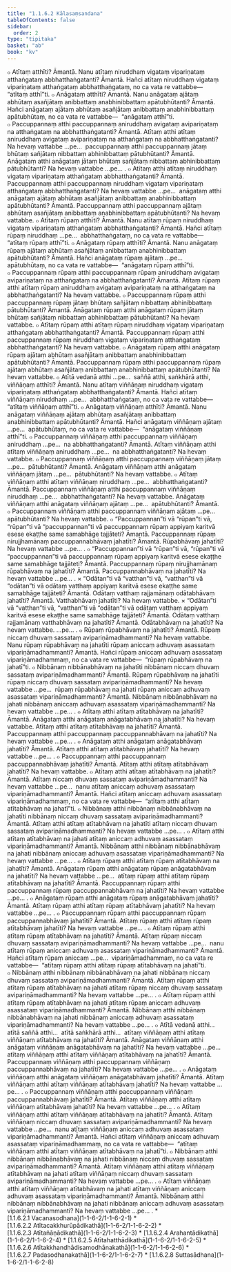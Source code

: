 ```yaml
---
title: "1.1.6.2 Kālasaṃsandana"
tableOfContents: false
sidebar:
  order: 2
type: "tipitaka"
basket: "ab"
book: "kv"
---
```



<DynamicBreadcrumb />

<Division number="283" book="kv" bookNo="32" page="96">

<Paragraph number="624" book="kv">
๐ Atītaṃ atthīti? Āmantā. Nanu atītaṃ niruddhaṃ vigataṃ vipariṇataṃ atthaṅgataṃ abbhatthaṅgatanti? Āmantā. Hañci atītaṃ niruddhaṃ vigataṃ vipariṇataṃ atthaṅgataṃ abbhatthaṅgataṃ, no ca vata re vattabbe—  “atītaṃ atthī”ti.




</Paragraph>

<Paragraph number="625" book="kv">
๐ Anāgataṃ atthīti? Āmantā. Nanu anāgataṃ ajātaṃ abhūtaṃ asañjātaṃ anibbattaṃ anabhinibbattaṃ apātubhūtanti? Āmantā. Hañci anāgataṃ ajātaṃ abhūtaṃ asañjātaṃ anibbattaṃ anabhinibbattaṃ apātubhūtaṃ, no ca vata re vattabbe—  “anāgataṃ atthī”ti.




</Paragraph>

<Paragraph number="626" book="kv">
๐ Paccuppannaṃ atthi paccuppannaṃ aniruddhaṃ avigataṃ avipariṇataṃ na atthaṅgataṃ na abbhatthaṅgatanti? Āmantā. Atītaṃ atthi atītaṃ aniruddhaṃ avigataṃ avipariṇataṃ na atthaṅgataṃ na abbhatthaṅgatanti? Na hevaṃ vattabbe …pe…  paccuppannaṃ atthi paccuppannaṃ jātaṃ bhūtaṃ sañjātaṃ nibbattaṃ abhinibbattaṃ pātubhūtanti? Āmantā. Anāgataṃ atthi anāgataṃ jātaṃ bhūtaṃ sañjātaṃ nibbattaṃ abhinibbattaṃ pātubhūtanti? Na hevaṃ vattabbe …pe… .




</Paragraph>

<Paragraph number="627" book="kv">
๐ Atītaṃ atthi atītaṃ niruddhaṃ vigataṃ vipariṇataṃ atthaṅgataṃ abbhatthaṅgatanti? Āmantā. Paccuppannaṃ atthi paccuppannaṃ niruddhaṃ vigataṃ vipariṇataṃ atthaṅgataṃ abbhatthaṅgatanti? Na hevaṃ vattabbe …pe…  anāgataṃ atthi anāgataṃ ajātaṃ abhūtaṃ asañjātaṃ anibbattaṃ anabhinibbattaṃ apātubhūtanti? Āmantā. Paccuppannaṃ atthi paccuppannaṃ ajātaṃ abhūtaṃ asañjātaṃ anibbattaṃ anabhinibbattaṃ apātubhūtanti? Na hevaṃ vattabbe.




</Paragraph>

</Division>
<Division number="284" book="kv" bookNo="32" page="97">

<Paragraph number="628" book="kv">
๐ Atītaṃ rūpaṃ atthīti? Āmantā. Nanu atītaṃ rūpaṃ niruddhaṃ vigataṃ vipariṇataṃ atthaṅgataṃ abbhatthaṅgatanti? Āmantā. Hañci atītaṃ rūpaṃ niruddhaṃ …pe…  abbhatthaṅgataṃ, no ca vata re vattabbe—  “atītaṃ rūpaṃ atthī”ti.




</Paragraph>

<Paragraph number="629" book="kv">
๐ Anāgataṃ rūpaṃ atthīti? Āmantā. Nanu anāgataṃ rūpaṃ ajātaṃ abhūtaṃ asañjātaṃ anibbattaṃ anabhinibbattaṃ apātubhūtanti? Āmantā. Hañci anāgataṃ rūpaṃ ajātaṃ …pe…  apātubhūtaṃ, no ca vata re vattabbe—  “anāgataṃ rūpaṃ atthī”ti.




</Paragraph>

<Paragraph number="630" book="kv">
๐ Paccuppannaṃ rūpaṃ atthi paccuppannaṃ rūpaṃ aniruddhaṃ avigataṃ avipariṇataṃ na atthaṅgataṃ na abbhatthaṅgatanti? Āmantā. Atītaṃ rūpaṃ atthi atītaṃ rūpaṃ aniruddhaṃ avigataṃ avipariṇataṃ na atthaṅgataṃ na abbhatthaṅgatanti? Na hevaṃ vattabbe.




</Paragraph>

<Paragraph number="631" book="kv">
๐ Paccuppannaṃ rūpaṃ atthi paccuppannaṃ rūpaṃ jātaṃ bhūtaṃ sañjātaṃ nibbattaṃ abhinibbattaṃ pātubhūtanti? Āmantā. Anāgataṃ rūpaṃ atthi anāgataṃ rūpaṃ jātaṃ bhūtaṃ sañjātaṃ nibbattaṃ abhinibbattaṃ pātubhūtanti? Na hevaṃ vattabbe.




</Paragraph>

<Paragraph number="632" book="kv">
๐ Atītaṃ rūpaṃ atthi atītaṃ rūpaṃ niruddhaṃ vigataṃ vipariṇataṃ atthaṅgataṃ abbhatthaṅgatanti? Āmantā. Paccuppannaṃ rūpaṃ atthi paccuppannaṃ rūpaṃ niruddhaṃ vigataṃ vipariṇataṃ atthaṅgataṃ abbhatthaṅgatanti? Na hevaṃ vattabbe.




</Paragraph>

<Paragraph number="633" book="kv">
๐ Anāgataṃ rūpaṃ atthi anāgataṃ rūpaṃ ajātaṃ abhūtaṃ asañjātaṃ anibbattaṃ anabhinibbattaṃ apātubhūtanti? Āmantā. Paccuppannaṃ rūpaṃ atthi paccuppannaṃ rūpaṃ ajātaṃ abhūtaṃ asañjātaṃ anibbattaṃ anabhinibbattaṃ apātubhūtanti? Na hevaṃ vattabbe.




</Paragraph>

<Paragraph number="634" book="kv">
๐ Atītā vedanā atthi …pe…  saññā atthi, saṅkhārā atthi, viññāṇaṃ atthīti? Āmantā. Nanu atītaṃ viññāṇaṃ niruddhaṃ vigataṃ vipariṇataṃ atthaṅgataṃ abbhatthaṅgatanti? Āmantā. Hañci atītaṃ viññāṇaṃ niruddhaṃ …pe…  abbhatthaṅgataṃ, no ca vata re vattabbe—  “atītaṃ viññāṇaṃ atthī”ti.




</Paragraph>

<Paragraph number="635" book="kv">
๐ Anāgataṃ viññāṇaṃ atthīti? Āmantā. Nanu anāgataṃ viññāṇaṃ ajātaṃ abhūtaṃ asañjātaṃ anibbattaṃ anabhinibbattaṃ apātubhūtanti? Āmantā. Hañci anāgataṃ viññāṇaṃ ajātaṃ …pe…  apātubhūtaṃ, no ca vata re vattabbe—  “anāgataṃ viññāṇaṃ atthī”ti.




</Paragraph>

<Paragraph number="636" book="kv">
๐ Paccuppannaṃ viññāṇaṃ atthi paccuppannaṃ viññāṇaṃ aniruddhaṃ …pe…  na abbhatthaṅgatanti? Āmantā. Atītaṃ viññāṇaṃ atthi atītaṃ viññāṇaṃ aniruddhaṃ …pe…  na abbhatthaṅgatanti? Na hevaṃ vattabbe.




</Paragraph>

<Paragraph number="637" book="kv">
๐ Paccuppannaṃ viññāṇaṃ atthi paccuppannaṃ viññāṇaṃ jātaṃ …pe…  pātubhūtanti? Āmantā. Anāgataṃ viññāṇaṃ atthi anāgataṃ viññāṇaṃ jātaṃ …pe…  pātubhūtanti? Na hevaṃ vattabbe.




</Paragraph>

<Paragraph number="638" book="kv">
๐ Atītaṃ viññāṇaṃ atthi atītaṃ viññāṇaṃ niruddhaṃ …pe…  abbhatthaṅgatanti? Āmantā. Paccuppannaṃ viññāṇaṃ atthi paccuppannaṃ viññāṇaṃ niruddhaṃ …pe…  abbhatthaṅgatanti? Na hevaṃ vattabbe. Anāgataṃ viññāṇaṃ atthi anāgataṃ viññāṇaṃ ajātaṃ …pe…  apātubhūtanti? Āmantā.




</Paragraph>

<Paragraph number="639" book="kv">
๐ Paccuppannaṃ viññāṇaṃ atthi paccuppannaṃ viññāṇaṃ ajātaṃ …pe…  apātubhūtanti? Na hevaṃ vattabbe.




</Paragraph>

</Division>
<Division number="285" book="kv" bookNo="32" page="98">

<Paragraph number="640" book="kv">
๐ “Paccuppannan”ti vā “rūpan”ti vā, “rūpan”ti vā “paccuppannan”ti vā paccuppannaṃ rūpaṃ appiyaṃ karitvā esese ekaṭṭhe same samabhāge tajjāteti? Āmantā. Paccuppannaṃ rūpaṃ nirujjhamānaṃ paccuppannabhāvaṃ jahatīti? Āmantā. Rūpabhāvaṃ jahatīti? Na hevaṃ vattabbe …pe… .




</Paragraph>

<Paragraph number="641" book="kv">
๐ “Paccuppannan”ti vā “rūpan”ti vā, “rūpan”ti vā “paccuppannan”ti vā paccuppannaṃ rūpaṃ appiyaṃ karitvā esese ekaṭṭhe same samabhāge tajjāteti? Āmantā. Paccuppannaṃ rūpaṃ nirujjhamānaṃ rūpabhāvaṃ na jahatīti? Āmantā. Paccuppannabhāvaṃ na jahatīti? Na hevaṃ vattabbe …pe… .




</Paragraph>

<Paragraph number="642" book="kv">
× “Odātan”ti vā “vatthan”ti vā, “vatthan”ti vā “odātan”ti vā odātaṃ vatthaṃ appiyaṃ karitvā esese ekaṭṭhe same samabhāge tajjāteti? Āmantā. Odātaṃ vatthaṃ rajjamānaṃ odātabhāvaṃ jahatīti? Āmantā. Vatthabhāvaṃ jahatīti? Na hevaṃ vattabbe.




</Paragraph>

<Paragraph number="643" book="kv">
× “Odātan”ti vā “vatthan”ti vā, “vatthan”ti vā “odātan”ti vā odātaṃ vatthaṃ appiyaṃ karitvā esese ekaṭṭhe same samabhāge tajjāteti? Āmantā. Odātaṃ vatthaṃ rajjamānaṃ vatthabhāvaṃ na jahatīti? Āmantā. Odātabhāvaṃ na jahatīti? Na hevaṃ vattabbe. …pe… .




</Paragraph>

</Division>
<Division number="286" book="kv" bookNo="32" page="99">

<Paragraph number="644" book="kv">
๐ Rūpaṃ rūpabhāvaṃ na jahatīti? Āmantā. Rūpaṃ niccaṃ dhuvaṃ sassataṃ avipariṇāmadhammanti? Na hevaṃ vattabbe. Nanu rūpaṃ rūpabhāvaṃ na jahatīti rūpaṃ aniccaṃ adhuvaṃ asassataṃ vipariṇāmadhammanti? Āmantā. Hañci rūpaṃ aniccaṃ adhuvaṃ asassataṃ vipariṇāmadhammaṃ, no ca vata re vattabbe—  “rūpaṃ rūpabhāvaṃ na jahatī”ti.




</Paragraph>

<Paragraph number="645" book="kv">
๐ Nibbānaṃ nibbānabhāvaṃ na jahatīti nibbānaṃ niccaṃ dhuvaṃ sassataṃ avipariṇāmadhammanti? Āmantā. Rūpaṃ rūpabhāvaṃ na jahatīti rūpaṃ niccaṃ dhuvaṃ sassataṃ avipariṇāmadhammanti? Na hevaṃ vattabbe …pe…  rūpaṃ rūpabhāvaṃ na jahati rūpaṃ aniccaṃ adhuvaṃ asassataṃ vipariṇāmadhammanti? Āmantā. Nibbānaṃ nibbānabhāvaṃ na jahati nibbānaṃ aniccaṃ adhuvaṃ asassataṃ vipariṇāmadhammanti? Na hevaṃ vattabbe …pe… .




</Paragraph>

<Paragraph number="646" book="kv">
๐ Atītaṃ atthi atītaṃ atītabhāvaṃ na jahatīti? Āmantā. Anāgataṃ atthi anāgataṃ anāgatabhāvaṃ na jahatīti? Na hevaṃ vattabbe. Atītaṃ atthi atītaṃ atītabhāvaṃ na jahatīti? Āmantā. Paccuppannaṃ atthi paccuppannaṃ paccuppannabhāvaṃ na jahatīti? Na hevaṃ vattabbe …pe… .




</Paragraph>

<Paragraph number="647" book="kv">
๐ Anāgataṃ atthi anāgataṃ anāgatabhāvaṃ jahatīti? Āmantā. Atītaṃ atthi atītaṃ atītabhāvaṃ jahatīti? Na hevaṃ vattabbe …pe… .




</Paragraph>

<Paragraph number="648" book="kv">
๐ Paccuppannaṃ atthi paccuppannaṃ paccuppannabhāvaṃ jahatīti? Āmantā. Atītaṃ atthi atītaṃ atītabhāvaṃ jahatīti? Na hevaṃ vattabbe.




</Paragraph>

<Paragraph number="649" book="kv">
๐ Atītaṃ atthi atītaṃ atītabhāvaṃ na jahatīti? Āmantā. Atītaṃ niccaṃ dhuvaṃ sassataṃ avipariṇāmadhammanti? Na hevaṃ vattabbe …pe…  nanu atītaṃ aniccaṃ adhuvaṃ asassataṃ vipariṇāmadhammanti? Āmantā. Hañci atītaṃ aniccaṃ adhuvaṃ asassataṃ vipariṇāmadhammaṃ, no ca vata re vattabbe—  “atītaṃ atthi atītaṃ atītabhāvaṃ na jahatī”ti.




</Paragraph>

<Paragraph number="650" book="kv">
๐ Nibbānaṃ atthi nibbānaṃ nibbānabhāvaṃ na jahatīti nibbānaṃ niccaṃ dhuvaṃ sassataṃ avipariṇāmadhammanti? Āmantā. Atītaṃ atthi atītaṃ atītabhāvaṃ na jahatīti atītaṃ niccaṃ dhuvaṃ sassataṃ avipariṇāmadhammanti? Na hevaṃ vattabbe …pe… .




</Paragraph>

<Paragraph number="651" book="kv">
๐ Atītaṃ atthi atītaṃ atītabhāvaṃ na jahati atītaṃ aniccaṃ adhuvaṃ asassataṃ vipariṇāmadhammanti? Āmantā. Nibbānaṃ atthi nibbānaṃ nibbānabhāvaṃ na jahati nibbānaṃ aniccaṃ adhuvaṃ asassataṃ vipariṇāmadhammanti? Na hevaṃ vattabbe …pe… .




</Paragraph>

</Division>
<Division number="287" book="kv" bookNo="32" page="100">

<Paragraph number="652" book="kv">
๐ Atītaṃ rūpaṃ atthi atītaṃ rūpaṃ atītabhāvaṃ na jahatīti? Āmantā. Anāgataṃ rūpaṃ atthi anāgataṃ rūpaṃ anāgatabhāvaṃ na jahatīti? Na hevaṃ vattabbe …pe…  atītaṃ rūpaṃ atthi atītaṃ rūpaṃ atītabhāvaṃ na jahatīti? Āmantā. Paccuppannaṃ rūpaṃ atthi paccuppannaṃ rūpaṃ paccuppannabhāvaṃ na jahatīti? Na hevaṃ vattabbe …pe… .




</Paragraph>

<Paragraph number="653" book="kv">
๐ Anāgataṃ rūpaṃ atthi anāgataṃ rūpaṃ anāgatabhāvaṃ jahatīti? Āmantā. Atītaṃ rūpaṃ atthi atītaṃ rūpaṃ atītabhāvaṃ jahatīti? Na hevaṃ vattabbe …pe… .




</Paragraph>

<Paragraph number="654" book="kv">
๐ Paccuppannaṃ rūpaṃ atthi paccuppannaṃ rūpaṃ paccuppannabhāvaṃ jahatīti? Āmantā. Atītaṃ rūpaṃ atthi atītaṃ rūpaṃ atītabhāvaṃ jahatīti? Na hevaṃ vattabbe …pe… .




</Paragraph>

<Paragraph number="655" book="kv">
๐ Atītaṃ rūpaṃ atthi atītaṃ rūpaṃ atītabhāvaṃ na jahatīti? Āmantā. Atītaṃ rūpaṃ niccaṃ dhuvaṃ sassataṃ avipariṇāmadhammanti? Na hevaṃ vattabbe …pe…  nanu atītaṃ rūpaṃ aniccaṃ adhuvaṃ asassataṃ vipariṇāmadhammanti? Āmantā. Hañci atītaṃ rūpaṃ aniccaṃ …pe…  vipariṇāmadhammaṃ, no ca vata re vattabbe—  “atītaṃ rūpaṃ atthi atītaṃ rūpaṃ atītabhāvaṃ na jahatī”ti.




</Paragraph>

<Paragraph number="656" book="kv">
๐ Nibbānaṃ atthi nibbānaṃ nibbānabhāvaṃ na jahati nibbānaṃ niccaṃ dhuvaṃ sassataṃ avipariṇāmadhammanti? Āmantā. Atītaṃ rūpaṃ atthi atītaṃ rūpaṃ atītabhāvaṃ na jahati atītaṃ rūpaṃ niccaṃ dhuvaṃ sassataṃ avipariṇāmadhammanti? Na hevaṃ vattabbe …pe… .




</Paragraph>

<Paragraph number="657" book="kv">
๐ Atītaṃ rūpaṃ atthi atītaṃ rūpaṃ atītabhāvaṃ na jahati atītaṃ rūpaṃ aniccaṃ adhuvaṃ asassataṃ vipariṇāmadhammanti? Āmantā. Nibbānaṃ atthi nibbānaṃ nibbānabhāvaṃ na jahati nibbānaṃ aniccaṃ adhuvaṃ asassataṃ vipariṇāmadhammanti? Na hevaṃ vattabbe …pe… .




</Paragraph>

<Paragraph number="658" book="kv">
๐ Atītā vedanā atthi…  atītā saññā atthi…  atītā saṅkhārā atthi…  atītaṃ viññāṇaṃ atthi atītaṃ viññāṇaṃ atītabhāvaṃ na jahatīti? Āmantā. Anāgataṃ viññāṇaṃ atthi anāgataṃ viññāṇaṃ anāgatabhāvaṃ na jahatīti? Na hevaṃ vattabbe …pe…  atītaṃ viññāṇaṃ atthi atītaṃ viññāṇaṃ atītabhāvaṃ na jahatīti? Āmantā. Paccuppannaṃ viññāṇaṃ atthi paccuppannaṃ viññāṇaṃ paccuppannabhāvaṃ na jahatīti? Na hevaṃ vattabbe …pe… .




</Paragraph>

<Paragraph number="659" book="kv">
๐ Anāgataṃ viññāṇaṃ atthi anāgataṃ viññāṇaṃ anāgatabhāvaṃ jahatīti? Āmantā. Atītaṃ viññāṇaṃ atthi atītaṃ viññāṇaṃ atītabhāvaṃ jahatīti? Na hevaṃ vattabbe …pe… .




</Paragraph>

<Paragraph number="660" book="kv">
๐ Paccuppannaṃ viññāṇaṃ atthi paccuppannaṃ viññāṇaṃ paccuppannabhāvaṃ jahatīti? Āmantā. Atītaṃ viññāṇaṃ atthi atītaṃ viññāṇaṃ atītabhāvaṃ jahatīti? Na hevaṃ vattabbe …pe… .




</Paragraph>

<Paragraph number="661" book="kv">
๐ Atītaṃ viññāṇaṃ atthi atītaṃ viññāṇaṃ atītabhāvaṃ na jahatīti? Āmantā. Atītaṃ viññāṇaṃ niccaṃ dhuvaṃ sassataṃ avipariṇāmadhammanti? Na hevaṃ vattabbe …pe…  nanu atītaṃ viññāṇaṃ aniccaṃ adhuvaṃ asassataṃ vipariṇāmadhammanti? Āmantā. Hañci atītaṃ viññāṇaṃ aniccaṃ adhuvaṃ asassataṃ vipariṇāmadhammaṃ, no ca vata re vattabbe—  “atītaṃ viññāṇaṃ atthi atītaṃ viññāṇaṃ atītabhāvaṃ na jahatī”ti.




</Paragraph>

<Paragraph number="662" book="kv">
๐ Nibbānaṃ atthi nibbānaṃ nibbānabhāvaṃ na jahati nibbānaṃ niccaṃ dhuvaṃ sassataṃ avipariṇāmadhammanti? Āmantā. Atītaṃ viññāṇaṃ atthi atītaṃ viññāṇaṃ atītabhāvaṃ na jahati atītaṃ viññāṇaṃ niccaṃ dhuvaṃ sassataṃ avipariṇāmadhammanti? Na hevaṃ vattabbe …pe… .




</Paragraph>

<Paragraph number="663" book="kv">
๐ Atītaṃ viññāṇaṃ atthi atītaṃ viññāṇaṃ atītabhāvaṃ na jahati atītaṃ viññāṇaṃ aniccaṃ adhuvaṃ asassataṃ vipariṇāmadhammanti? Āmantā. Nibbānaṃ atthi nibbānaṃ nibbānabhāvaṃ na jahati nibbānaṃ aniccaṃ adhuvaṃ asassataṃ vipariṇāmadhammanti? Na hevaṃ vattabbe …pe… .

</Paragraph>
</Division>

<TableOfContents book="kv" section="1.1.6.2">
* [1.1.6.2.1 Vacanasodhana](1-1-6-2/1-1-6-2-1)
* [1.1.6.2.2 Atītacakkhurūpādikathā](1-1-6-2/1-1-6-2-2)
* [1.1.6.2.3 Atītañāṇādikathā](1-1-6-2/1-1-6-2-3)
* [1.1.6.2.4 Arahantādikathā](1-1-6-2/1-1-6-2-4)
* [1.1.6.2.5 Atītahatthādikathā](1-1-6-2/1-1-6-2-5)
* [1.1.6.2.6 Atītakkhandhādisamodhānakathā](1-1-6-2/1-1-6-2-6)
* [1.1.6.2.7 Padasodhanakathā](1-1-6-2/1-1-6-2-7)
* [1.1.6.2.8 Suttasādhana](1-1-6-2/1-1-6-2-8)
</TableOfContents>